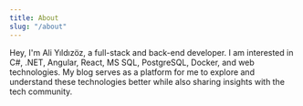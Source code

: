 ```yaml
---
title: About
slug: "/about"
---
```


Hey,
I'm Ali Yıldızöz, a full-stack and back-end developer. I am interested in C#, .NET, Angular, React, MS SQL, PostgreSQL, Docker, and web technologies. My blog serves as a platform for me to explore and understand these technologies better while also sharing insights with the tech community.